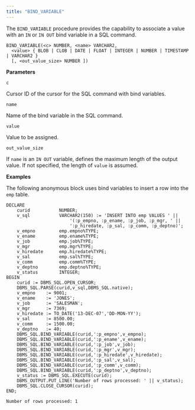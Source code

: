 ```yaml
---
title: "BIND_VARIABLE"
---
```


The `BIND_VARIABLE` procedure provides the capability to associate a value with an `IN` or `IN OUT` bind variable in a SQL command.

```text
BIND_VARIABLE(<c> NUMBER, <name> VARCHAR2,
  <value> { BLOB | CLOB | DATE | FLOAT | INTEGER | NUMBER | TIMESTAMP | VARCHAR2 }
  [, <out_value_size> NUMBER ])
```

**Parameters**

`c`

 Cursor ID of the cursor for the SQL command with bind variables.

`name`

 Name of the bind variable in the SQL command.

`value`

 Value to be assigned.

`out_value_size`

 If `name` is an `IN OUT` variable, defines the maximum length of the output value. If not specified, the length of `value` is assumed.

**Examples**

The following anonymous block uses bind variables to insert a row into the `emp` table.

```text
DECLARE
    curid           NUMBER;
    v_sql           VARCHAR2(150) := 'INSERT INTO emp VALUES ' ||
                        '(:p_empno, :p_ename, :p_job, :p_mgr, ' ||
                        ':p_hiredate, :p_sal, :p_comm, :p_deptno)';
    v_empno         emp.empno%TYPE;
    v_ename         emp.ename%TYPE;
    v_job           emp.job%TYPE;
    v_mgr           emp.mgr%TYPE;
    v_hiredate      emp.hiredate%TYPE;
    v_sal           emp.sal%TYPE;
    v_comm          emp.comm%TYPE;
    v_deptno        emp.deptno%TYPE;
    v_status        INTEGER;
BEGIN
    curid := DBMS_SQL.OPEN_CURSOR;
    DBMS_SQL.PARSE(curid,v_sql,DBMS_SQL.native);
    v_empno    := 9001;
    v_ename    := 'JONES';
    v_job      := 'SALESMAN';
    v_mgr      := 7369;
    v_hiredate := TO_DATE('13-DEC-07','DD-MON-YY');
    v_sal      := 8500.00;
    v_comm     := 1500.00;
    v_deptno   := 40;
    DBMS_SQL.BIND_VARIABLE(curid,':p_empno',v_empno);
    DBMS_SQL.BIND_VARIABLE(curid,':p_ename',v_ename);
    DBMS_SQL.BIND_VARIABLE(curid,':p_job',v_job);
    DBMS_SQL.BIND_VARIABLE(curid,':p_mgr',v_mgr);
    DBMS_SQL.BIND_VARIABLE(curid,':p_hiredate',v_hiredate);
    DBMS_SQL.BIND_VARIABLE(curid,':p_sal',v_sal);
    DBMS_SQL.BIND_VARIABLE(curid,':p_comm',v_comm);
    DBMS_SQL.BIND_VARIABLE(curid,':p_deptno',v_deptno);
    v_status := DBMS_SQL.EXECUTE(curid);
    DBMS_OUTPUT.PUT_LINE('Number of rows processed: ' || v_status);
    DBMS_SQL.CLOSE_CURSOR(curid);
END;

Number of rows processed: 1
```
